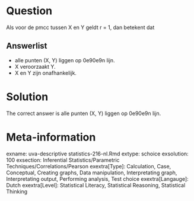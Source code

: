 Question
========

Als voor de pmcc tussen X en Y geldt r = 1, dan betekent dat

Answerlist
----------
* alle punten (X, Y) liggen op \u00e9\u00e9n lijn.
* X veroorzaakt Y.
* X en Y zijn onafhankelijk.

Solution
========

The correct answer is  alle punten (X, Y) liggen op \u00e9\u00e9n lijn.

Meta-information
================
exname: uva-descriptive statistics-216-nl.Rmd
extype: schoice
exsolution: 100
exsection: Inferential Statistics/Parametric Techniques/Correlations/Pearson
exextra[Type]: Calculation, Case, Conceptual, Creating graphs, Data manipulation, Interpretating graph, Interpretating output, Performing analysis, Test choice
exextra[Langauge]: Dutch
exextra[Level]: Statistical Literacy, Statistical Reasoning, Statistical Thinking
